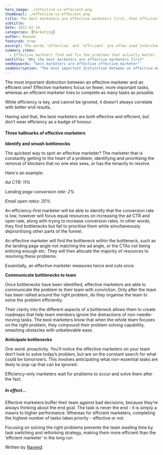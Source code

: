 ```yaml
---
hero_image: ./effective-vs-effecient.png
thumbnail: ./effective-vs-effecient.png
title: The best marketers are effective marketers first, then efficient
subtitle:
date: 2022-02-16
categories: [Marketing]
author: Naveed
featured: true
excerpt: The words 'effective' and 'efficient' are often used interchangeably. But when it comes to marketers, the two mean very different things.
summary_items:
  - Effective markters find and fix the problems that actually matter, making them more valuable than efficiency-only marketers.
seoTitle: "Why the best marketers are effective marketers first"
seoKeywords: "best marketers are effective effective marketer"
seoDescription: "The most important distinction between an effective marketer and an efficient one? Effective marketers focus on fewer, more important tasks. Learn more."
---
```


The most important distinction between an effective marketer and an efficient one? Effective marketers focus on fewer, more important tasks, whereas an efficient marketer tries to complete as many tasks as possible.

While efficiency is key, and cannot be ignored, it doesn’t always correlate with better end results.

Having said that, the best marketers are both effective and efficient, but don’t wear efficiency as a badge of honour.

#### **Three hallmarks of effective marketers**

**Identify and smash bottlenecks**

The quickest way to spot an effective marketer? The marketer that is constantly getting to the heart of a problem, identifying and prioritising the removal of blockers that no one else sees, or has the tenacity to resolve.

Here's an example:

_Ad CTR: 11%_

_Landing page conversion rate: 2%_

_Email open rates: 20%_

An efficiency-first marketer will be able to identify that the conversion rate is low, however will focus equal resources on increasing the ad CTR and open rate, along with trying to increase conversion rates. In other words, they find bottlenecks but fail to prioritise them while simultaneously deprioritising other parts of the funnel.

An effective marketer will find the bottleneck within the bottleneck, such as the landing page angle not matching the ad angle, or the CTAs not being enticing enough etc. They will then allocate the majority of resources to resolving these problems.

Essentially, an effective marketer measures twice and cuts once.

**Communicate bottlenecks to team**

Once bottlenecks have been identified, effective marketers are able to communicate the problem to their team with conviction. Only after the team has been rallied around the right problem, do they organise the team to solve the problem efficiently.

Their clarity into the different aspects of a bottleneck allows them to create roadmaps that help team members ignore the distractions of non-needle-moving tasks. The best marketers know that when the whole team focuses on the right problem, they compound their problem solving capability, smashing obstacles with unbelievable ease.

**Anticipate bottlenecks**

One word: proactivity. You’ll notice the effective marketers on your team don’t look to solve today’s problem, but are on the constant search for what could be tomorrow’s. This involves anticipating what non-essential tasks are likely to pop-up that can be ignored.

Efficiency-only marketers wait for problems to occur and solve them after the fact.

##### **In effect…**

Effective marketers buffer their team against bad decisions, because they’re always thinking about the end goal. The task is never the end - it is simply a means to higher performance. Whereas for efficient marketers, completing the highest number of tasks takes priority - effective or not.

Focusing on solving the right problems prevents the team wasting time by task switching and rethinking strategy, making them more efficient than the ‘efficient marketer’ in the long run

Written by [Naveed](https://www.linkedin.com/in/naveed-tariq/)
